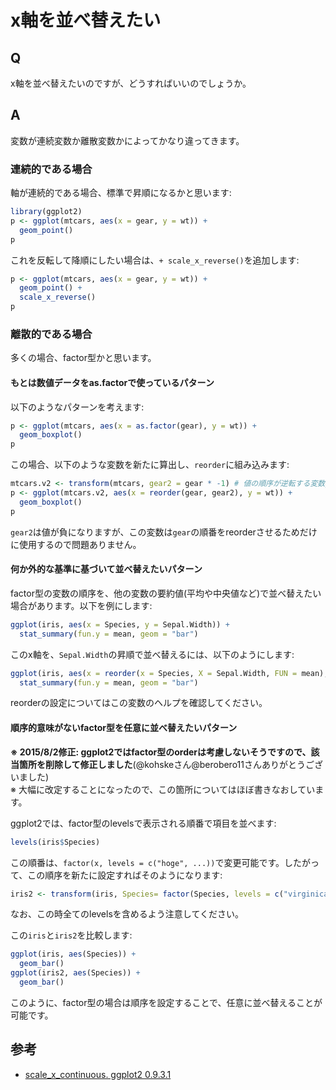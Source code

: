 # x軸を並べ替えたい

## Q
x軸を並べ替えたいのですが、どうすればいいのでしょうか。

## A
変数が連続変数か離散変数かによってかなり違ってきます。

### 連続的である場合
軸が連続的である場合、標準で昇順になるかと思います:

```r
library(ggplot2)
p <- ggplot(mtcars, aes(x = gear, y = wt)) + 
  geom_point()
p
```

これを反転して降順にしたい場合は、`+ scale_x_reverse()`を追加します:

```r
p <- ggplot(mtcars, aes(x = gear, y = wt)) + 
  geom_point() +
  scale_x_reverse()
p
```

### 離散的である場合
多くの場合、factor型かと思います。

#### もとは数値データをas.factorで使っているパターン
以下のようなパターンを考えます:
```r
p <- ggplot(mtcars, aes(x = as.factor(gear), y = wt)) +
  geom_boxplot()
p
```

この場合、以下のような変数を新たに算出し、`reorder`に組み込みます:
```r
mtcars.v2 <- transform(mtcars, gear2 = gear * -1) # 値の順序が逆転する変数gear2を作成
p <- ggplot(mtcars.v2, aes(x = reorder(gear, gear2), y = wt)) +
  geom_boxplot()
p
```

`gear2`は値が負になりますが、この変数は`gear`の順番をreorderさせるためだけに使用するので問題ありません。

#### 何か外的な基準に基づいて並べ替えたいパターン
factor型の変数の順序を、他の変数の要約値(平均や中央値など)で並べ替えたい場合があります。以下を例にします:
```r
ggplot(iris, aes(x = Species, y = Sepal.Width)) +
  stat_summary(fun.y = mean, geom = "bar")
```

このx軸を、`Sepal.Width`の昇順で並べ替えるには、以下のようにします:
```r
ggplot(iris, aes(x = reorder(x = Species, X = Sepal.Width, FUN = mean), y = Sepal.Width)) +
  stat_summary(fun.y = mean, geom = "bar")
```

reorderの設定についてはこの変数のヘルプを確認してください。


#### 順序的意味がないfactor型を任意に並べ替えたいパターン
**※ 2015/8/2修正: ggplot2ではfactor型のorderは考慮しないそうですので、該当箇所を削除して修正しました**(@kohskeさん@berobero11さんありがとうございました)  
※ 大幅に改定することになったので、この箇所についてはほぼ書きなおしています。

ggplot2では、factor型のlevelsで表示される順番で項目を並べます:
```r
levels(iris$Species)
```

この順番は、`factor(x, levels = c("hoge", ...))`で変更可能です。したがって、この順序を新たに設定すればそのようになります:
```r
iris2 <- transform(iris, Species= factor(Species, levels = c("virginica", "setosa", "versicolor")))
```

なお、この時全てのlevelsを含めるよう注意してください。

この`iris`と`iris2`を比較します:
```r
ggplot(iris, aes(Species)) + 
  geom_bar()
ggplot(iris2, aes(Species)) + 
  geom_bar()
```

このように、factor型の場合は順序を設定することで、任意に並べ替えることが可能です。


## 参考
- [scale_x_continuous. ggplot2 0.9.3.1](http://docs.ggplot2.org/current/scale_continuous.html)

